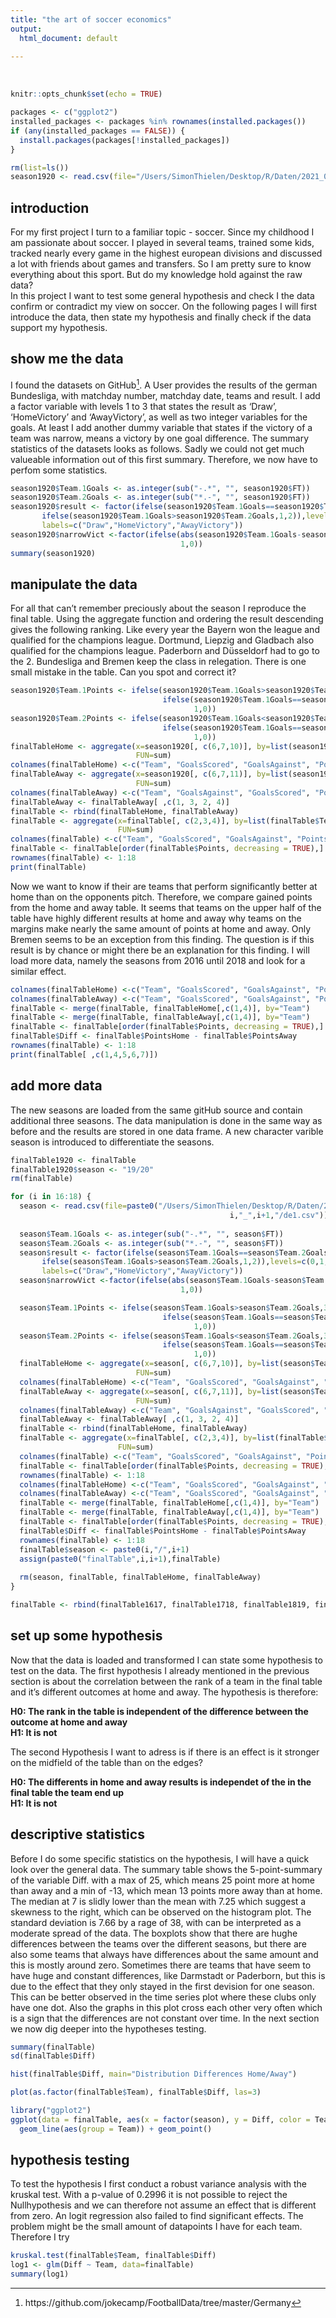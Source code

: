 ```yaml
---
title: "the art of soccer economics"
output:
  html_document: default
  
---
```


<br>

```r
knitr::opts_chunk$set(echo = TRUE)

packages <- c("ggplot2")
installed_packages <- packages %in% rownames(installed.packages())
if (any(installed_packages == FALSE)) {
  install.packages(packages[!installed_packages])
}

rm(list=ls())
season1920 <- read.csv(file="/Users/SimonThielen/Desktop/R/Daten/2021_02_07_Football/2010s/2019_20/de1.csv")
```
    
  
## introduction

For my first project I turn to a familiar topic - soccer. Since my childhood I am passionate about soccer. I played in several teams, trained some kids, tracked nearly every game in the highest european divisions and discussed a lot with friends about games and transfers. So I am pretty sure to know everything about this sport. But do my knowledge hold against the raw data?  
In this project I want to test some general hypothesis and check I the data confirm or contradict my view on soccer. On the following pages I will first introduce the data, then state my hypothesis and finally check if the data support my hypothesis.  
  
  
## show me the data 
I found the datasets on GitHub^[https://github.com/jokecamp/FootballData/tree/master/Germany]. A User provides the results of the german Bundesliga, with matchday number, matchday date, teams and result. I add a factor variable with levels 1 to 3 that states the result as 'Draw', 'HomeVictory' and 'AwayVictory', as well as two integer variables for the goals. At least I add another dummy variable that states if the victory of a team was narrow, means a victory by one goal difference. The summary statistics of the datasets looks as follows. Sadly we could not get much valueable information out of this first summary. Therefore, we now have to perfom some statistics.

```r

season1920$Team.1Goals <- as.integer(sub("-.*", "", season1920$FT)) 
season1920$Team.2Goals <- as.integer(sub("*.-", "", season1920$FT)) 
season1920$result <- factor(ifelse(season1920$Team.1Goals==season1920$Team.2Goals,0,
       ifelse(season1920$Team.1Goals>season1920$Team.2Goals,1,2)),levels=c(0,1,2),
       labels=c("Draw","HomeVictory","AwayVictory"))
season1920$narrowVict <-factor(ifelse(abs(season1920$Team.1Goals-season1920$Team.2Goals)==1,
                                      1,0))
summary(season1920)
```


## manipulate the data
For all that can't remember preciously about the season I reproduce the final table. Using the aggregate function and ordering the result descending gives the following ranking. Like every year the Bayern won the league and qualified for the champions league. Dortmund, Liepzig and Gladbach also qualified for the champions league. Paderborn and Düsseldorf had to go to the 2. Bundesliga and Bremen keep the class in relegation. There is one small mistake in the table. Can you spot and correct it?

```r
season1920$Team.1Points <- ifelse(season1920$Team.1Goals>season1920$Team.2Goals,3,
                                  ifelse(season1920$Team.1Goals==season1920$Team.2Goals,
                                         1,0))
season1920$Team.2Points <- ifelse(season1920$Team.1Goals<season1920$Team.2Goals,3,
                                  ifelse(season1920$Team.1Goals==season1920$Team.2Goals,
                                         1,0))
finalTableHome <- aggregate(x=season1920[, c(6,7,10)], by=list(season1920$Team.1),
                            FUN=sum)
colnames(finalTableHome) <-c("Team", "GoalsScored", "GoalsAgainst", "Points")
finalTableAway <- aggregate(x=season1920[, c(6,7,11)], by=list(season1920$Team.2),
                            FUN=sum)
colnames(finalTableAway) <-c("Team", "GoalsAgainst", "GoalsScored", "Points")
finalTableAway <- finalTableAway[ ,c(1, 3, 2, 4)] 
finalTable <- rbind(finalTableHome, finalTableAway)
finalTable <- aggregate(x=finalTable[, c(2,3,4)], by=list(finalTable$Team),
                        FUN=sum)
colnames(finalTable) <-c("Team", "GoalsScored", "GoalsAgainst", "Points")
finalTable <- finalTable[order(finalTable$Points, decreasing = TRUE),]
rownames(finalTable) <- 1:18
print(finalTable)
```

Now we want to know if their are teams that perform significantly better at home than on the opponents pitch. Therefore, we compare gained points from the home and away table. It seems that teams on the upper half of the table have highly different results at home and away why teams on the margins make nearly the same amount of points at home and away. Only Bremen seems to be an exception from this finding. The question is if this result is by chance or might there be an explanation for this finding. I will load more data, namely the seasons from 2016 until 2018 and look for a similar effect.

```r
colnames(finalTableHome) <-c("Team", "GoalsScored", "GoalsAgainst", "PointsHome")
colnames(finalTableAway) <-c("Team", "GoalsScored", "GoalsAgainst", "PointsAway")
finalTable <- merge(finalTable, finalTableHome[,c(1,4)], by="Team")
finalTable <- merge(finalTable, finalTableAway[,c(1,4)], by="Team")
finalTable <- finalTable[order(finalTable$Points, decreasing = TRUE),]
finalTable$Diff <- finalTable$PointsHome - finalTable$PointsAway
rownames(finalTable) <- 1:18
print(finalTable[ ,c(1,4,5,6,7)])
```


## add more data

The new seasons are loaded from the same gitHub source and contain additional three seasons. The data manipulation is done in the same way as before and the results are stored in one data frame. A new character varible season is introduced to differentiate the seasons.

```r

finalTable1920 <- finalTable
finalTable1920$season <- "19/20"
rm(finalTable)

for (i in 16:18) {
  season <- read.csv(file=paste0("/Users/SimonThielen/Desktop/R/Daten/2021_02_07_Football/2010s/20",
                                                 i,"_",i+1,"/de1.csv"))
  
  season$Team.1Goals <- as.integer(sub("-.*", "", season$FT)) 
  season$Team.2Goals <- as.integer(sub("*.-", "", season$FT)) 
  season$result <- factor(ifelse(season$Team.1Goals==season$Team.2Goals,0,
       ifelse(season$Team.1Goals>season$Team.2Goals,1,2)),levels=c(0,1,2),
       labels=c("Draw","HomeVictory","AwayVictory"))
  season$narrowVict <-factor(ifelse(abs(season$Team.1Goals-season$Team.2Goals)==1,
                                      1,0))

  season$Team.1Points <- ifelse(season$Team.1Goals>season$Team.2Goals,3,
                                  ifelse(season$Team.1Goals==season$Team.2Goals,
                                         1,0))
  season$Team.2Points <- ifelse(season$Team.1Goals<season$Team.2Goals,3,
                                  ifelse(season$Team.1Goals==season$Team.2Goals,
                                         1,0))
  finalTableHome <- aggregate(x=season[, c(6,7,10)], by=list(season$Team.1),
                            FUN=sum)
  colnames(finalTableHome) <-c("Team", "GoalsScored", "GoalsAgainst", "Points")
  finalTableAway <- aggregate(x=season[, c(6,7,11)], by=list(season$Team.2),
                            FUN=sum)
  colnames(finalTableAway) <-c("Team", "GoalsAgainst", "GoalsScored", "Points")
  finalTableAway <- finalTableAway[ ,c(1, 3, 2, 4)] 
  finalTable <- rbind(finalTableHome, finalTableAway)
  finalTable <- aggregate(x=finalTable[, c(2,3,4)], by=list(finalTable$Team),
                        FUN=sum)
  colnames(finalTable) <-c("Team", "GoalsScored", "GoalsAgainst", "Points")
  finalTable <- finalTable[order(finalTable$Points, decreasing = TRUE),]
  rownames(finalTable) <- 1:18
  colnames(finalTableHome) <-c("Team", "GoalsScored", "GoalsAgainst", "PointsHome")
  colnames(finalTableAway) <-c("Team", "GoalsScored", "GoalsAgainst", "PointsAway")
  finalTable <- merge(finalTable, finalTableHome[,c(1,4)], by="Team")
  finalTable <- merge(finalTable, finalTableAway[,c(1,4)], by="Team")
  finalTable <- finalTable[order(finalTable$Points, decreasing = TRUE),]
  finalTable$Diff <- finalTable$PointsHome - finalTable$PointsAway
  rownames(finalTable) <- 1:18
  finalTable$season <- paste0(i,"/",i+1)
  assign(paste0("finalTable",i,i+1),finalTable) 
  
  rm(season, finalTable, finalTableHome, finalTableAway)
}

finalTable <- rbind(finalTable1617, finalTable1718, finalTable1819, finalTable1920)
```
  
  
## set up some hypothesis
Now that the data is loaded and transformed I can state some hypothesis to test on the data. The first hypothesis I already mentioned in the previous section is about the correlation between the rank of a team in the final table and it's different outcomes at home and away. The hypothesis is therefore:  
  
**H0: The rank in the table is independent of the difference between the outcome at home and away**    
**H1: It is not**  
  
The second Hypothesis I want to adress is if there is an effect is it stronger on the midfield of the table than on the edges?  
  
**H0: The differents in home and away results is independet of the in the final table the team end up**  
**H1: It is not**  
  
[//]: # And the last hypothesis would be if there is any correlation between a larger gap of home and away points and tight wins or losses  
[//]: # **H0: The teams amount of tight wins or losses is independet of his gap between home and away points**  
[//]: # **H1: It is not**  
  
    
## descriptive statistics
Before I do some specific statistics on the hypothesis, I will have a quick look over the general data. The summary table shows the 5-point-summary of the variable Diff. with a max of 25, which means 25 point more at home than away and a min of -13, which mean 13 points more away than at home. The median at 7 is slidly lower than the mean with 7.25 which suggest a skewness to the right, which can be observed on the histogram plot. The standard deviation is 7.66 by a rage of 38, with can be interpreted as a moderate spread of the data. The boxplots show that there are hughe differences between the teams over the different seasons, but there are also some teams that always have differences about the same amount and this is mostly around zero. Sometimes there are teams that have seem to have huge and constant differences, like Darmstadt or Paderborn, but this is due to the effect that they only stayed in the first devision for one season. This can be better observed in the time series plot where these clubs only have one dot. Also the graphs in this plot cross each other very often which is a sign that the differences are not constant over time. In the next section we now dig deeper into the hypotheses testing.
```r
summary(finalTable)
sd(finalTable$Diff)

hist(finalTable$Diff, main="Distribution Differences Home/Away") 

plot(as.factor(finalTable$Team), finalTable$Diff, las=3)

library("ggplot2")
ggplot(data = finalTable, aes(x = factor(season), y = Diff, color = Team)) +       
  geom_line(aes(group = Team)) + geom_point()

```


## hypothesis testing

To test the hypothesis I first conduct a robust variance analysis with the kruskal test. With a p-value of 0.2996 it is not possible to reject the Nullhypothesis and we can therefore not assume an effect that is different from zero. An logit regression also failed to find significant effects. The problem might be the small amount of datapoints I have for each team. Therefore I try 
```r
kruskal.test(finalTable$Team, finalTable$Diff) 
log1 <- glm(Diff ~ Team, data=finalTable)
summary(log1)
```
